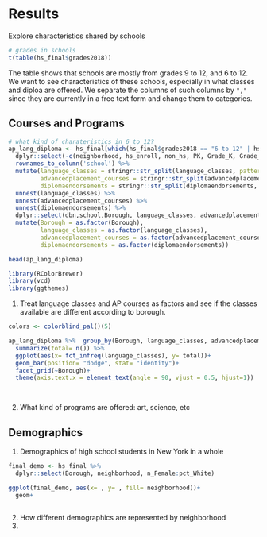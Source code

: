 # Results

Explore characteristics shared by schools

```r
# grades in schools
t(table(hs_final$grades2018))
```

The table shows that schools are mostly from grades 9 to 12, and 6 to 12.
We want to see characteristics of these schools, especially in what classes and diploa are offered.
We separate the columns of such columns by `","` since they are currently in a free text form and change them to categories.

## Courses and Programs
```r
# what kind of charateristics in 6 to 12?
ap_lang_diploma <- hs_final[which(hs_final$grades2018 == "6 to 12" | hs_final$grades2018 == "9 to 12"), ] %>% 
  dplyr::select(-c(neighborhood, hs_enroll, non_hs, PK, Grade_K, Grade_1, Grade_2, Grade_3, Grade_4, Grade_5, finalgrades)) %>%
  rownames_to_column('school') %>% 
  mutate(language_classes = stringr::str_split(language_classes, pattern= ","),
         advancedplacement_courses = stringr::str_split(advancedplacement_courses, pattern= ","),
         diplomaendorsements = stringr::str_split(diplomaendorsements, pattern= ",")) %>% 
  unnest(language_classes) %>% 
  unnest(advancedplacement_courses) %>% 
  unnest(diplomaendorsements) %>% 
  dplyr::select(dbn,school,Borough, language_classes, advancedplacement_courses, diplomaendorsements) %>% 
  mutate(Borough = as.factor(Borough),
         language_classes = as.factor(language_classes),
         advancedplacement_courses = as.factor(advancedplacement_courses),
         diplomaendorsements = as.factor(diplomaendorsements))

head(ap_lang_diploma)
```

```r
library(RColorBrewer)
library(vcd)
library(ggthemes)
```

1. Treat language classes and AP courses as factors and see if the classes available are different according to borough.
```r
colors <- colorblind_pal()(5)

ap_lang_diploma %>%  group_by(Borough, language_classes, advancedplacement_courses) %>% 
  summarize(total= n()) %>% 
  ggplot(aes(x= fct_infreq(language_classes), y= total))+
  geom_bar(position= "dodge", stat= "identity")+
  facet_grid(~Borough)+
  theme(axis.text.x = element_text(angle = 90, vjust = 0.5, hjust=1))

  


```

2. What kind of programs are offered: art, science, etc



## Demographics

1. Demographics of high school students in New York in a whole

```r
final_demo <- hs_final %>%
  dplyr::select(Borough, neighborhood, n_Female:pct_White)

ggplot(final_demo, aes(x= , y= , fill= neighborhood))+
  geom+
  
```


2. How different demographics are represented by neighborhood
3. 